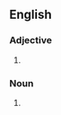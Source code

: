==English==

===Adjective===
{{en-adj|-}}

# {{rfquote-sense}} {{archaic spelling of|[[Phoenician#Adjective|Phoenician]]}}

===Noun===
{{en-noun}}

# {{rfquote-sense}} {{archaic spelling of|[[Phoenician#Noun|Phoenician]]}}